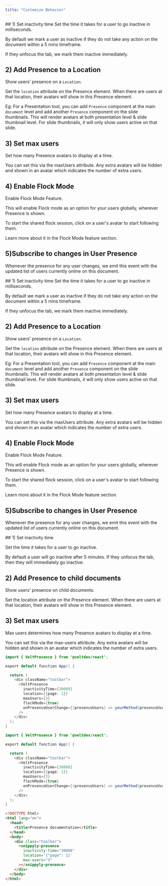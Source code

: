 ```yaml
---
title: "Customize Behavior"
---
```


<Tabs>
  <Tab title="React">
## 1) Set inactivity time
Set the time it takes for a user to go inactive in milliseconds.

By default we mark a user as inactive if they do not take any action on the document within a 5 mins timeframe.

If they unfocus the tab, we mark them inactive immediately.

## 2) Add Presence to a Location

Show users' presence on a `Location`.

Set the `location` attribute on the Presence element. When there are users at that location, their avatars will show in this Presence element.

Eg: For a Presentation tool, you can add `Presence` component at the main `document` level and add another `Presence` component on the slide thumbnails. This will render avatars at both presentation level & slide thumbnail level. For slide thumbnails, it will only show users active on that slide.

## 3) Set max users

Set how many Presence avatars to display at a time.

You can set this via the maxUsers attribute. Any extra avatars will be hidden and shown in an avatar which indicates the number of extra users.

## 4) Enable Flock Mode

Enable Flock Mode Feature.

This will enable Flock mode as an option for your users globally, wherever Presence is shown.

To start the shared flock session, click on a user's avatar to start following them.

Learn more about it in the Flock Mode feature section.

## 5)Subscribe to changes in User Presence

Whenever the presence for any user changes, we emit this event with the updated list of users currently online on this document.

  </Tab>
  <Tab title="Next.js">
## 1) Set inactivity time
Set the time it takes for a user to go inactive in milliseconds.

By default we mark a user as inactive if they do not take any action on the document within a 5 mins timeframe.

If they unfocus the tab, we mark them inactive immediately.

## 2) Add Presence to a Location

Show users' presence on a `Location`.

Set the `location` attribute on the Presence element. When there are users at that location, their avatars will show in this Presence element.

Eg: For a Presentation tool, you can add `Presence` component at the main `document` level and add another `Presence` component on the slide thumbnails. This will render avatars at both presentation level & slide thumbnail level. For slide thumbnails, it will only show users active on that slide.

## 3) Set max users

Set how many Presence avatars to display at a time.

You can set this via the maxUsers attribute. Any extra avatars will be hidden and shown in an avatar which indicates the number of extra users.

## 4) Enable Flock Mode

Enable Flock Mode Feature.

This will enable Flock mode as an option for your users globally, wherever Presence is shown.

To start the shared flock session, click on a user's avatar to start following them.

Learn more about it in the Flock Mode feature section.

## 5)Subscribe to changes in User Presence

Whenever the presence for any user changes, we emit this event with the updated list of users currently online on this document.

  </Tab>
    <Tab title="HTML">
## 1) Set inactivity time

Set the time it takes for a user to go inactive.

By default a user will go inactive after 5 minutes. If they unfocus the tab, then they will immediately go inactive.

## 2) Add Presence to child documents

Show users' presence on child documents.

Set the location attribute on the Presence element. When there are users at that location, their avatars will show in this Presence element.

## 3) Set max users

Max users determines how many Presence avatars to display at a time.

You can set this via the max-users attribute. Any extra avatars will be hidden and shown in an avatar which indicates the number of extra users.

  </Tab>
</Tabs>

<RequestExample>

```java React
import { VeltPresence } from '@veltdev/react';

export default function App() {

  return (
    <div className="toolbar">
      <VeltPresence
        inactivityTime={30000}
        location={{page: 1}}
        maxUsers={3}
        flockMode={true}
        onPresenceUserChange={(presenceUsers) => yourMethod(presenceUsers)}
      />
    </div>
  );
}
```

```java Next.js
import { VeltPresence } from '@veltdev/react';

export default function App() {

  return (
    <div className="toolbar">
      <VeltPresence
        inactivityTime={30000}
        location={{page: 1}}
        maxUsers={3}
        flockMode={true}
        onPresenceUserChange={(presenceUsers) => yourMethod(presenceUsers)}
      />
    </div>
  );
}
```

```html HTML
<!DOCTYPE html>
<html lang="en">
  <head>
    <title>Presence documentation</title>
  </head>
  <body>
    <div class="toolbar">
      <snippyly-presence
        inactivity-time="30000"
        location='{"page": 1}'
        max-users="3"
      ></snippyly-presence>
    </div>
  </body>
</html>
```

</RequestExample>
